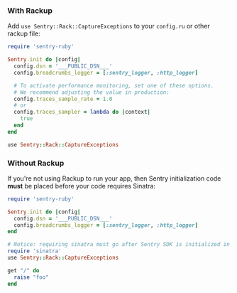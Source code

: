 ### With Rackup

Add `use Sentry::Rack::CaptureExceptions` to your `config.ru` or other rackup file:

<SignInNote />

```Ruby {filename:config.ru}
require 'sentry-ruby'

Sentry.init do |config|
  config.dsn = '___PUBLIC_DSN___'
  config.breadcrumbs_logger = [:sentry_logger, :http_logger]

  # To activate performance monitoring, set one of these options.
  # We recommend adjusting the value in production:
  config.traces_sample_rate = 1.0
  # or
  config.traces_sampler = lambda do |context|
    true
  end
end

use Sentry::Rack::CaptureExceptions
```

### Without Rackup

<Alert level="warning">

If you're not using Rackup to run your app, then Sentry initialization code **must**
be placed before your code requires Sinatra:

</Alert>

```Ruby {filename:app.rb}
require 'sentry-ruby'

Sentry.init do |config|
  config.dsn = '___PUBLIC_DSN___'
  config.breadcrumbs_logger = [:sentry_logger, :http_logger]
end

# Notice: requiring sinatra must go after Sentry SDK is initialized in a non-rackup environment
require 'sinatra'
use Sentry::Rack::CaptureExceptions

get "/" do
  raise "foo"
end
```
